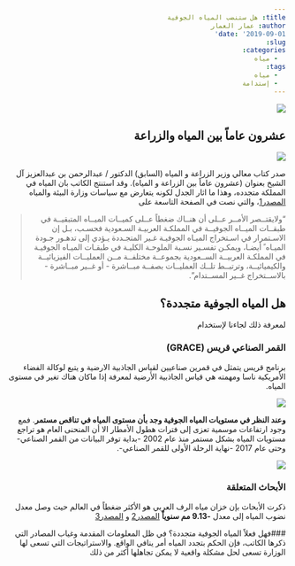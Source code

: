 ```yaml
---
title: هل ستنضب المياه الجوفية
author: عمار العمار
date: '2019-09-01'
slug: 
categories:
  - مياه  
tags:
  - مياه
  - إستدامة
---
```


<html dir="rtl" lang="ar"> 
![](/img/grace.jpg)

<p dir="rtl"> 


## عشرون عاماً بين المياه والزراعة

![](/img/cover.jpg)

صدر كتاب معالي وزير الزراعة و المياه (السابق) الدكتور / عبدالرحمن بن عبدالعزيز آل الشيخ بعنوان (عشرون عاماً بين الزراعة و المياه).
وقد استنتج الكاتب بان المياه في المملكة متجدده، وهذا ما اثار الجدل لكونه يتعارض مع سياسات وزارة البيئة والمياه [المصدر1](https://www.mewa.gov.sa/ar/Ministry/Agencies/TheWaterAgency/Topics/PublishingImages/Pages/Strategy/%D8%A7%D9%84%D8%A7%D8%B3%D8%AA%D8%B1%D8%A7%D8%AA%D9%8A%D8%AC%D9%8A%D8%A9%20%D8%A7%D9%84%D9%88%D8%B7%D9%86%D9%8A%D8%A9%20%D9%84%D9%84%D9%85%D9%8A%D8%A7%D9%87%20%D9%A2%D9%A0%D9%A3%D9%A0.pdf)، والتي نصت في الصفحة التاسعة على

>"ولايقتــصر الأمــر عــلى أن هنــاك ضغطاً عــلى كميــات الميــاه المتبقيــة في طبقــات الميــاه الجوفيــة في المملكـة العربيـة السـعودية فحسـب، بـل إن الاسـتمرار في اسـتخراج الميـاه الجوفيـة غـير المتجـددة يـؤدي إلى تدهـور جـودة الميـاه ً أيضـا، ويمكـن تفسـير نسـبة الملوحـة الكليـة في طبقـات الميـاه الجوفيـة في المملكـة العربيــة الســعودية بجموعــة مختلفــة مــن العمليــات الفيزيائيــة والكيميائيــة، وترتبــط تلــك العمليــات بصفــة مبــاشرة - أو غــير مبــاشرة - بالاســتخراج غــير المســتدام".

## هل المياه الجوفية متجددة؟
لمعرفة ذلك لجاءنا لإستخدام 

### القمر الصناعي قريس (GRACE)
برنامج قريس يتمثل في قمرين صناعيين لقياس الجاذبية الارضية و يتبع لوكالة الفضاء الأمريكية ناسا ومهمته هي قياس الجاذبية الأرضية لمعرفة إذا ماكان هناك تغير في مستوى المياه.

![](/img/grace_work.jpg)

**وعند النظر في مستويات المياه الجوفية وجد بأن مستوى المياه في تناقص مستمر**.
فمع وجود ارتفاعات موسمية تعزى إلى فترات هطول الأمطار الا أن المنحنى العام هو تراجع مستويات المياه بشكل مستمر منذ عام 2002 -بداية توفر البيانات من القمر الصناعي- وحتى عام 2017 -نهاية الرحلة الأولى للقمر الصناعي-.

![](/img/timeseries.png)
  

### الأبحاث المتعلقة 
 ذكرت الأبحاث بإن خزان مياه الرف العربي هو الأكثر ضغطاً في العالم حيث وصل معدل نضوب المياه إلى معدل **-9.13 مم سنوياً** [المصدر2](https://agupubs.onlinelibrary.wiley.com/doi/full/10.1002/2015WR017349) و [المصدر3](https://www.jpl.nasa.gov/news/news.php?feature=4626)
  
###فهل فعلاً المياه الجوفية متجددة؟
في ظل المعلومات المقدمة وغياب المصادر التي ذكرها الكاتب، فإن الحكم بتجدد المياه أمر ينافي الواقع. والاستراتيجات التي تسعى لها الوزارة تسعى لحل مشكلة واقعية لا يمكن تجاهلها أكثر من ذلك
</p>  






  